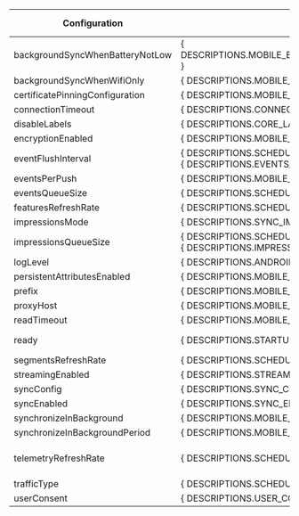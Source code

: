 
| **Configuration** | **Description** | **Default value** |
| --- | --- | --- |
| backgroundSyncWhenBatteryNotLow | { DESCRIPTIONS.MOBILE_BACKGROUND_SYNC_WHEN_BATTERY_NOT_LOW(props.sdk)                        } |                `true` |
| backgroundSyncWhenWifiOnly      | { DESCRIPTIONS.MOBILE_BACKGROUND_SYNC_WHEN_WIFI_ONLY(props.sdk)                              } |               `false` |
| certificatePinningConfiguration | { DESCRIPTIONS.MOBILE_CERTIFICATE_PINNING_CONFIGURATION()                                    } |                `null` |
| connectionTimeout               | { DESCRIPTIONS.CONNECTION_TIMEOUT()                                                          } |                 10000 |
| disableLabels                   | { DESCRIPTIONS.CORE_LABELS_DISABLED()                                                        } |                `true` |
| encryptionEnabled               | { DESCRIPTIONS.MOBILE_STORAGE_ENCRYPTION_ENABLED()                                           } |               `false` |
| eventFlushInterval              | { DESCRIPTIONS.SCHEDULER_EVENTS_PUSH_RATE()       } <br /> { DESCRIPTIONS.EVENTS_INFO_RUM()  } |                  1800 |
| eventsPerPush                   | { DESCRIPTIONS.MOBILE_EVENTS_PER_PUSH()                                                      } |                  2000 |
| eventsQueueSize                 | { DESCRIPTIONS.SCHEDULER_EVENTS_QUEUE_SIZE(props.sdk)                                        } |                 10000 |
| featuresRefreshRate             | { DESCRIPTIONS.SCHEDULER_FEATURES_REFRESH_RATE()                                             } |                  3600 |
| impressionsMode                 | { DESCRIPTIONS.SYNC_IMPRESSIONS_MODE()                                                       } |           `OPTIMIZED` |
| impressionsQueueSize            | { DESCRIPTIONS.SCHEDULER_IMPRESSIONS_QUEUE_SIZE() } <br /> { DESCRIPTIONS.IMPRESSIONS_INFO() } |                 30000 |
| logLevel                        | { DESCRIPTIONS.ANDROID_LOG_LEVEL()                                                           } |                `NONE` |
| persistentAttributesEnabled     | { DESCRIPTIONS.MOBILE_PERSISTENT_ATTRIBUTES_ENABLED()                                        } |               `false` |
| prefix                          | { DESCRIPTIONS.MOBILE_STORAGE_PREFIX(props.sdk)                                              } |                `null` |
| proxyHost                       | { DESCRIPTIONS.MOBILE_PROXY_HOST()                                                           } |                `null` |
| readTimeout                     | { DESCRIPTIONS.MOBILE_READ_TIMEOUT()                                                         } |                 10000 |
| ready                           | { DESCRIPTIONS.STARTUP_READY_TIMEOUT()                                                       } |          -1 (not set) |
| segmentsRefreshRate             | { DESCRIPTIONS.SCHEDULER_SEGMENTS_REFRESH_RATE()                                             } |                  1800 |
| streamingEnabled                | { DESCRIPTIONS.STREAMING_ENABLED()                                                           } |                `true` |
| <span class="anchor anchorWithStickyNavbar_LWe7" id="syncconfig">syncConfig<a href='#syncconfig' class='hash-link' aria-label='syncConfig' title='Direct link to syncConfig property'></a></span> | { DESCRIPTIONS.SYNC_CONFIG() } | `null` |
| syncEnabled                     | { DESCRIPTIONS.SYNC_ENABLED()                                                                } |                `true` |
| synchronizeInBackground         | { DESCRIPTIONS.MOBILE_BACKGROUND_SYNC_ENABLED()                                              } |               `false` |
| synchronizeInBackgroundPeriod   | { DESCRIPTIONS.MOBILE_BACKGROUND_SYNC_ENABLED()                                              } |                    15 |
| telemetryRefreshRate            | { DESCRIPTIONS.SCHEDULER_TELEMETRY_REFRESH_RATE()                                            } | 3600 seconds (1 hour) |
| trafficType                     | { DESCRIPTIONS.SCHEDULER_TELEMETRY_REFRESH_RATE()                                            } |               not set |
| userConsent                     | { DESCRIPTIONS.USER_CONSENT()                                                                } |             `GRANTED` |